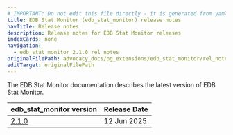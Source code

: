 ```yaml
---
# IMPORTANT: Do not edit this file directly - it is generated from yaml source.
title: EDB Stat Monitor (edb_stat_monitor) release notes
navTitle: Release notes
description: Release notes for EDB Stat Monitor releases
indexCards: none
navigation:
  - edb_stat_monitor_2.1.0_rel_notes
originalFilePath: advocacy_docs/pg_extensions/edb_stat_monitor/rel_notes/src/meta.yml
editTarget: originalFilePath
---
```



The EDB Stat Monitor documentation describes the latest version of EDB Stat Monitor.


| edb_stat_monitor version | Release Date |
|---|---|
| [2.1.0](./edb_stat_monitor_2.1.0_rel_notes) | 12 Jun 2025 |
